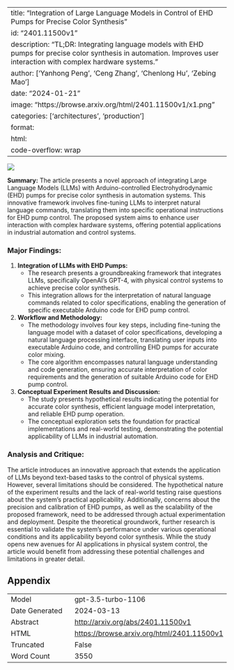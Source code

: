 
---
title: "Integration of Large Language Models in Control of EHD Pumps for Precise Color Synthesis"
id: "2401.11500v1"
description: "TL;DR: Integrating language models with EHD pumps for precise color synthesis in automation. Improves user interaction with complex hardware systems."
author: ['Yanhong Peng', 'Ceng Zhang', 'Chenlong Hu', 'Zebing Mao']
date: "2024-01-21"
image: "https://browse.arxiv.org/html/2401.11500v1/x1.png"
categories: ['architectures', 'production']
format:
  html:
    code-overflow: wrap
---

![](https://browse.arxiv.org/html/2401.11500v1/x1.png)

**Summary:**
The article presents a novel approach of integrating Large Language Models (LLMs) with Arduino-controlled Electrohydrodynamic (EHD) pumps for precise color synthesis in automation systems. This innovative framework involves fine-tuning LLMs to interpret natural language commands, translating them into specific operational instructions for EHD pump control. The proposed system aims to enhance user interaction with complex hardware systems, offering potential applications in industrial automation and control systems.

### Major Findings:
1. **Integration of LLMs with EHD Pumps:**
   - The research presents a groundbreaking framework that integrates LLMs, specifically OpenAI's GPT-4, with physical control systems to achieve precise color synthesis.
   - This integration allows for the interpretation of natural language commands related to color specifications, enabling the generation of specific executable Arduino code for EHD pump control.

2. **Workflow and Methodology:**
   - The methodology involves four key steps, including fine-tuning the language model with a dataset of color specifications, developing a natural language processing interface, translating user inputs into executable Arduino code, and controlling EHD pumps for accurate color mixing.
   - The core algorithm encompasses natural language understanding and code generation, ensuring accurate interpretation of color requirements and the generation of suitable Arduino code for EHD pump control.

3. **Conceptual Experiment Results and Discussion:**
   - The study presents hypothetical results indicating the potential for accurate color synthesis, efficient language model interpretation, and reliable EHD pump operation.
   - The conceptual exploration sets the foundation for practical implementations and real-world testing, demonstrating the potential applicability of LLMs in industrial automation.

### Analysis and Critique:
The article introduces an innovative approach that extends the application of LLMs beyond text-based tasks to the control of physical systems. However, several limitations should be considered. The hypothetical nature of the experiment results and the lack of real-world testing raise questions about the system's practical applicability. Additionally, concerns about the precision and calibration of EHD pumps, as well as the scalability of the proposed framework, need to be addressed through actual experimentation and deployment. Despite the theoretical groundwork, further research is essential to validate the system's performance under various operational conditions and its applicability beyond color synthesis. While the study opens new avenues for AI applications in physical system control, the article would benefit from addressing these potential challenges and limitations in greater detail.

## Appendix

|          |          |
|----------|----------|
| Model     | gpt-3.5-turbo-1106       |
| Date Generated     | 2024-03-13       |
| Abstract | [http://arxiv.org/abs/2401.11500v1](http://arxiv.org/abs/2401.11500v1)        |
| HTML     | [https://browse.arxiv.org/html/2401.11500v1](https://browse.arxiv.org/html/2401.11500v1)       |
| Truncated       | False       |
| Word Count       | 3550       |